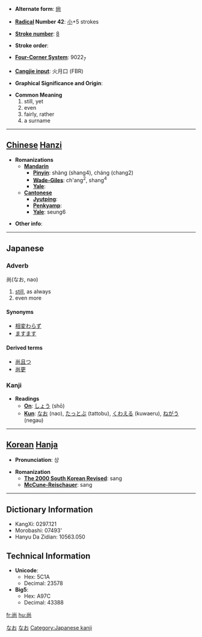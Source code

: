 * '''Alternate form''': [[尙]]

* '''[[Wiktionary:Chinese radical index| Radical]] Number 42''': [[Wiktionary:Chinese radical index 小|小]]+5 strokes

* '''[[Wiktionary:Chinese total strokes index|Stroke number]]''': [[Wiktionary:Chinese total strokes index 8|8]]

* '''Stroke order''': 

* '''[[Wiktionary:Chinese four corner index|Four-Corner System]]''': 9022<sub>7</sub>

* '''[[Wiktionary:Chinese Cangjie index|Cangjie input]]''': 火月口 (FBR)

* '''Graphical Significance and Origin''': 

* '''Common Meaning'''
*#still, yet
*# even
*# fairly, rather
*# a surname

----

== [[Chinese]] [[Hanzi]] ==

* '''Romanizations'''
** '''[[Mandarin]]'''
*** '''[[Pinyin]]''': shàng (shang4), cháng (chang2)
*** '''[[Wade-Giles]]''': ch'ang<sup>2</sup>, shang<sup>4</sup>
*** '''[[Yale]]''': 
** '''[[Cantonese]]'''
*** '''[[Jyutping]]''':
*** '''[[Penkyamp]]''': 
*** '''[[Yale]]''': seung6

* '''Other info''': 

----

== Japanese ==

=== Adverb ===
尚(なお, nao)

# [[still]], as always
# even more

====Synonyms====
*[[相変わらず]]
*[[ますます]]

====Derived terms====
*[[尚且つ]]
*[[尚更]]


=== Kanji ===

* '''Readings'''
** '''[[On]]''': [[しょう]] (shō)
** '''[[Kun]]''': [[なお]] (nao), [[たっとぶ]] (tattobu), [[くわえる]] (kuwaeru), [[ねがう]] (negau)

[[Category:Japanese language|なお]]
[[Category:Japanese adverbs|なお]]
[[Category:Japanese kanji]]
----

== [[Korean]] [[Hanja]] ==

* '''Pronunciation''': 상

* '''Romanization'''
** '''[[The 2000 South Korean Revised Romanization|The 2000 South Korean Revised]]''': sang
** '''[[McCune-Reischauer]]''': sang

----

== Dictionary Information ==

* KangXi: 0297.121
* Morobashi: 07493'
* Hanyu Da Zidian: 10563.050

== Technical Information ==

* '''Unicode''':
** Hex: 5C1A
** Decimal: 23578
* '''Big5''':
** Hex: A97C
** Decimal: 43388

[[fr:尚]]
[[hu:尚]]